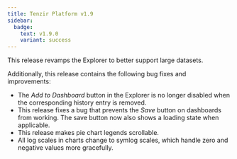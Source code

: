 ```yaml
---
title: Tenzir Platform v1.9
sidebar:
  badge:
    text: v1.9.0
    variant: success
---
```


This release revamps the Explorer to better support large datasets.

Additionally, this release contains the following bug fixes and improvements:
- The _Add to Dashboard_ button in the Explorer is no longer disabled when the
  corresponding history entry is removed.
- This release fixes a bug that prevents the _Save_ button on dashboards from
  working. The save button now also shows a loading state when applicable.
- This release makes pie chart legends scrollable.
- All log scales in charts change to symlog scales, which handle zero and
  negative values more gracefully.
